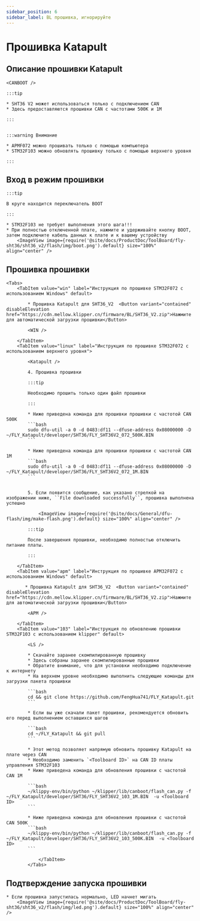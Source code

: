 ```yaml
---
sidebar_position: 6
sidebar_label: BL прошивка, игнорируйте
---
```



# Прошивка Katapult

## Описание прошивки Katapult

    <CANBOOT />

    :::tip

    * SHT36 V2 может использоваться только с подключением CAN
    * Здесь предоставляются прошивки CAN с частотами 500K и 1M

    :::


    :::warning Внимание

    * APMF072 можно прошивать только с помощью компьютера
    * STM32F103 можно обновлять прошивку только с помощью верхнего уровня

    :::


## Вход в режим прошивки

    :::tip

    В круге находится переключатель BOOT

    :::

    * STM32F103 не требует выполнения этого шага!!!
    * При полностью отключенной плате, нажмите и удерживайте кнопку BOOT, затем подключите кабель данных к плате и к вашему устройству
        <ImageView image={require('@site/docs/ProductDoc/ToolBoard/fly-sht36/sht36_v2/flash/img/boot.png').default} size="100%" align="center" />

## Прошивка прошивки
    <Tabs>
        <TabItem value="win" label="Инструкция по прошивке STM32F072 с использованием Windows" default>

            * Прошивка Katapult для SHT36_V2  <Button variant="contained" disableElevation href="https://cdn.mellow.klipper.cn/firmware/BL/SHT36_V2.zip">Нажмите для автоматической загрузки прошивки</Button>

            <WIN />

        </TabItem>
        <TabItem value="linux" label="Инструкция по прошивке STM32F072 с использованием верхнего уровня">
            
            <Katapult />

            4. Прошивка прошивки

            :::tip

            Необходимо прошить только один файл прошивки

            :::

            * Ниже приведена команда для прошивки прошивки с частотой CAN 500K
            ```bash
            sudo dfu-util -a 0 -d 0483:df11 --dfuse-address 0x08000000 -D ~/FLY_Katapult/developer/SHT36/FLY_SHT36V2_072_500K.BIN
            ```
                       
            * Ниже приведена команда для прошивки прошивки с частотой CAN 1M
            ```bash
            sudo dfu-util -a 0 -d 0483:df11 --dfuse-address 0x08000000 -D ~/FLY_Katapult/developer/SHT36/FLY_SHT36V2_072_1M.BIN
            ```


            5. Если появится сообщение, как указано стрелкой на изображении ниже, ``File downloaded successfully``, прошивка выполнена успешно

                <ImageView image={require('@site/docs/General/dfu-flash/img/make-flash.png').default} size="100%" align="center" />

            :::tip

            После завершения прошивки, необходимо полностью отключить питание платы.

            :::

        </TabItem>
        <TabItem value="apm" label="Инструкция по прошивке APM32F072 с использованием Windows" default>

           * Прошивка Katapult для SHT36_V2  <Button variant="contained" disableElevation href="https://cdn.mellow.klipper.cn/firmware/BL/SHT36_V2.zip">Нажмите для автоматической загрузки прошивки</Button>

            <APM />
            
        </TabItem>
        <TabItem value="103" label="Инструкция по обновлению прошивки STM32F103 с использованием klipper" default>

            <LS />

            * Скачайте заранее скомпилированную прошивку
            * Здесь собраны заранее скомпилированные прошивки
            * Обратите внимание, что для установки необходимо подключение к интернету
            * На верхнем уровне необходимо выполнить следующие команды для загрузки пакета прошивки

            ```bash
            cd && git clone https://github.com/FengHua741/FLY_Katapult.git
            ```

            * Если вы уже скачали пакет прошивки, рекомендуется обновить его перед выполнением оставшихся шагов

            ```bash
            cd ~/FLY_Katapult && git pull
            ```

            * Этот метод позволяет напрямую обновить прошивку Katapult на плате через CAN
            * Необходимо заменить `<Toolboard ID>` на CAN ID платы управления STM32F103
            * Ниже приведена команда для обновления прошивки с частотой CAN 1M

            ```bash
            ~/klippy-env/bin/python ~/klipper/lib/canboot/flash_can.py -f ~/FLY_Katapult/developer/SHT36/FLY_SHT36V2_103_1M.BIN  -u <Toolboard ID>
            ```

            * Ниже приведена команда для обновления прошивки с частотой CAN 500K
            ```bash
            ~/klippy-env/bin/python ~/klipper/lib/canboot/flash_can.py -f ~/FLY_Katapult/developer/SHT36/FLY_SHT36V2_103_500K.BIN  -u <Toolboard ID>
            ```
                    
                </TabItem>
            </Tabs>

## Подтверждение запуска прошивки

    * Если прошивка запустилась нормально, LED начнет мигать
        <ImageView image={require('@site/docs/ProductDoc/ToolBoard/fly-sht36/sht36_v2/flash/img/led.png').default} size="100%" align="center" />